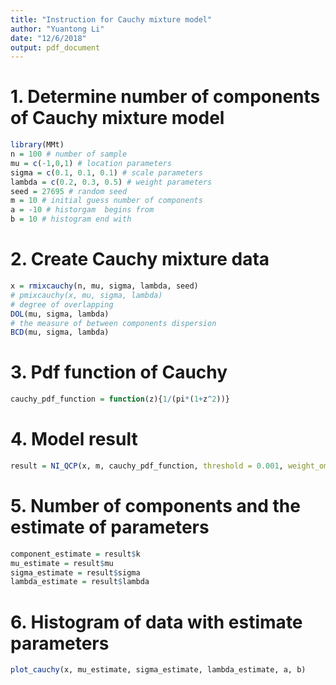 ```yaml
---
title: "Instruction for Cauchy mixture model"
author: "Yuantong Li"
date: "12/6/2018"
output: pdf_document
---
```


# 1. Determine number of components of Cauchy mixture model 

```r
library(MMt)
n = 100 # number of sample 
mu = c(-1,0,1) # location parameters
sigma = c(0.1, 0.1, 0.1) # scale parameters
lambda = c(0.2, 0.3, 0.5) # weight parameters 
seed = 27695 # random seed
m = 10 # initial guess number of components
a = -10 # historgam  begins from
b = 10 # histogram end with
```


# 2. Create Cauchy mixture data
```r
x = rmixcauchy(n, mu, sigma, lambda, seed)
# pmixcauchy(x, mu, sigma, lambda)
# degree of overlapping
DOL(mu, sigma, lambda) 
# the measure of between components dispersion 
BCD(mu, sigma, lambda) 
```

# 3. Pdf function of Cauchy
```r
cauchy_pdf_function = function(z){1/(pi*(1+z^2))}
```

# 4. Model result
```r
result = NI_QCP(x, m, cauchy_pdf_function, threshold = 0.001, weight_omit = 0.01)
```

# 5. Number of components and the estimate of parameters
```r
component_estimate = result$k
mu_estimate = result$mu
sigma_estimate = result$sigma
lambda_estimate = result$lambda
```

# 6. Histogram of data with estimate parameters
```r
plot_cauchy(x, mu_estimate, sigma_estimate, lambda_estimate, a, b)
```


